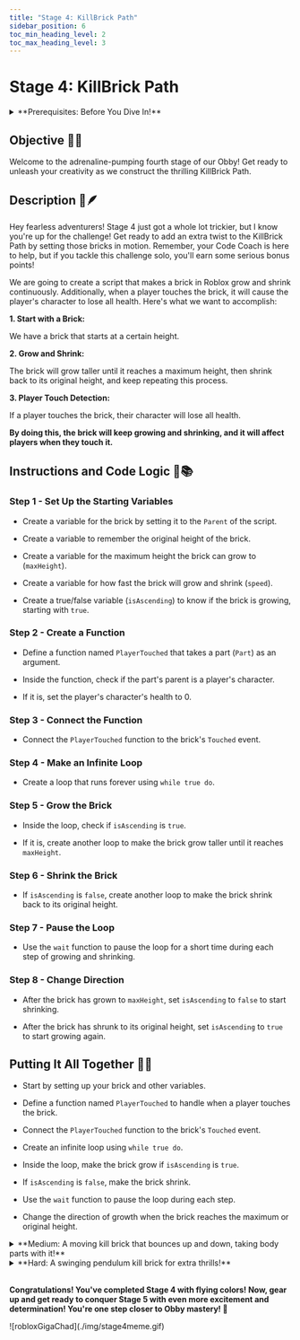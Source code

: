 ```yaml
---
title: "Stage 4: KillBrick Path"
sidebar_position: 6
toc_min_heading_level: 2
toc_max_heading_level: 3
---
```



# Stage 4: KillBrick Path

<details>
    <summary>**Prerequisites: Before You Dive In!**</summary>

    Before you dive into the excitement of Stage 4 and conquer the challenging Killbrick Path, make sure you've conquered these thrilling adventures:

    **1. Intro**

    You've embarked on this coding journey with eagerness and excitement, now get ready to take it up a notch!
    
    **2. Setup**

    You've laid the groundwork for your Obby adventure, ensuring everything is ready for your creative genius to shine.

    **3. Stage 1: Ascending Walls**

    You've scaled heights and overcome obstacles, mastering the basics of obstacle creation. Now, let's push those boundaries even further!

    **4. Stage 2: Sphere Stairs**

    You've navigated through spheres and conquered stairs, showcasing your building skills. Get ready to elevate your game even more!

    **5. Stage 3: Plank Walkway**

    You've walked the plank with finesse, creating a path of adventure. Now, let's gear up for the next challenge and keep the excitement going!

    **You're all set and pumped up to tackle Stage 4 like a true Obby champion! 🚀**
</details>

<div align="center">
  <ReactPlayer controls url={MyVideoUrl}/>
</div>

## Objective 🧐🗿

Welcome to the adrenaline-pumping fourth stage of our Obby! Get ready to unleash your creativity as we construct the thrilling KillBrick Path.

## Description 📖🪶

Hey fearless adventurers! Stage 4 just got a whole lot trickier, but I know you're up for the challenge! Get ready to add an extra twist to the KillBrick Path by setting those bricks in motion. Remember, your Code Coach is here to help, but if you tackle this challenge solo, you'll earn some serious bonus points!

We are going to create a script that makes a brick in Roblox grow and shrink continuously. Additionally, when a player touches the brick, it will cause the player's character to lose all health. Here's what we want to accomplish: 

**1. Start with a Brick:**

We have a brick that starts at a certain height. 

**2. Grow and Shrink:**

The brick will grow taller until it reaches a maximum height, then shrink back to its original height, and keep repeating this process. 

**3. Player Touch Detection:**

If a player touches the brick, their character will lose all health. 

**By doing this, the brick will keep growing and shrinking, and it will affect players when they touch it.** 

## Instructions and Code Logic 📝📚

### Step 1 - Set Up the Starting Variables

- Create a variable for the brick by setting it to the `Parent` of the script. 

- Create a variable to remember the original height of the brick. 

- Create a variable for the maximum height the brick can grow to (`maxHeight`). 

- Create a variable for how fast the brick will grow and shrink (`speed`). 

- Create a true/false variable (`isAscending`) to know if the brick is growing, starting with `true`. 

### Step 2 - Create a Function

- Define a function named `PlayerTouched` that takes a part (`Part`) as an argument. 

- Inside the function, check if the part's parent is a player's character. 

- If it is, set the player's character's health to 0. 

### Step 3 - Connect the Function

- Connect the `PlayerTouched` function to the brick's `Touched` event. 

### Step 4 - Make an Infinite Loop

- Create a loop that runs forever using `while true do`. 

### Step 5 - Grow the Brick

- Inside the loop, check if `isAscending` is `true`. 

- If it is, create another loop to make the brick grow taller until it reaches `maxHeight`. 

### Step 6 - Shrink the Brick

- If `isAscending` is `false`, create another loop to make the brick shrink back to its original height. 

### Step 7 - Pause the Loop

- Use the `wait` function to pause the loop for a short time during each step of growing and shrinking. 

### Step 8 - Change Direction

- After the brick has grown to `maxHeight`, set `isAscending` to `false` to start shrinking. 

- After the brick has shrunk to its original height, set `isAscending` to `true` to start growing again. 

## Putting It All Together 🔧🔩

- Start by setting up your brick and other variables. 

- Define a function named `PlayerTouched` to handle when a player touches the brick. 

- Connect the `PlayerTouched` function to the brick's `Touched` event. 

- Create an infinite loop using `while true do`. 

- Inside the loop, make the brick grow if `isAscending` is `true`. 

- If `isAscending` is `false`, make the brick shrink. 

- Use the `wait` function to pause the loop during each step. 

- Change the direction of growth when the brick reaches the maximum or original height. 

<details>
    <summary>**Medium: A moving kill brick that bounces up and down, taking body parts with it!**</summary>

    <div align='center'>
        <ReactPlayer controls url={MyVideoUrl2}/>
    </div>

    <br  />
    
    **Description 📖🪶** 

    We are going to create a script that makes a brick move up and down continuously and reduce the health of any player who touches it. Here's what we want to accomplish: 

    *1. Move Up and Down:*
    
    The brick will move up to a certain height and then move back down to its original height. 

    *2. Detect Touch:*
    
    If a player touches the brick, their health will be reduced, and the part they touched will be destroyed. 

    *By doing this, the brick will create a dynamic interaction where it moves up and down and affects players who touch it.* 

    <br  />

    **Instructions and Code Logic 📝📚**

    Step 1 - Set Up the Starting Variables

    - Create a variable for the brick by setting it to the `Parent` of the script. 

    - Store the original height of the brick. 

    - Set the maximum height the brick will move up to (`maxHeight`). 

    - Set the speed at which the brick will move (`speed`). 

    - Create a boolean variable (`isAscending`) to control the direction of movement. 

    Step 2 - Create a Function

    - Define a function named `moveUpAndDown`. 

    - Inside the function, create a loop that runs forever using `while true do`. 

    - Inside the loop, check if `isAscending` is true. 

    - If true, create another loop to make the brick grow taller until it reaches `maxHeight`. 

    - If false, create another loop to make the brick shrink back to its original height. 

    - Use the `wait` function to pause the loop for a short time during each step of growing and shrinking. 

    - Define a function named `PlayerTouched` that takes a part (`Part`) as an argument. 

    - Inside the function, get the parent of the touched part (which should be a player's character). 

    - Check if the parent is a player's character. 

    - If it is, reduce the player's health by 10 and destroy the touched part. 

    - Connect the `PlayerTouched` function to the brick's `Touched` event. 

    - Call the `moveUpAndDown` function to start the up and down movement. 

    <br  />

    **Putting It All Together 🔧🔩 **

    - Start by setting up your brick and movement properties. 

    - Define functions to handle the continuous movement and player touch. 

    - Connect the `PlayerTouched` function to the brick's `Touched` event. 

    - Use the `wait` function to pause the loop during each iteration. 

    - Call the `moveUpAndDown` function to start the movement. 
</details>

<details>
    <summary>**Hard: A swinging pendulum kill brick for extra thrills!**</summary>
    
    <div align='center'>
        <ReactPlayer controls url={MyVideoUrl3}/>
    </div>

    <br  />

    **Description 📖🪶** 

    We are going to create a script that makes a brick in Roblox move like a pendulum. Here's what we want to accomplish: 

    *1. Pendulum Motion:*
    
    The brick will swing back and forth like a pendulum. 

    *2. Smooth Movement:*
    
    The motion will be smooth and continuous. 

    *By doing this, the brick will create a realistic pendulum motion effect.* 

    <br  />

    **Instructions and Code Logic 📝📚**

    Step 1 - Set Up the Starting Variables

    - Create a variable for the brick by setting it to the `Parent` of the script. 

    - Store the current position of the brick as the pivot point (`pivotPosition`). 

    - Define the maximum angle from the vertical in degrees (`amplitude`). 

    - Set the speed of the pendulum swing (`speed`). 

    Step 2 - Create a Function 

    - Define a function named `movePendulum`. 

    - Inside the function, record the start time using `tick()`. 

    - Create a loop that runs forever using `while true do`. 

    - Inside the loop, calculate the elapsed time since the start. 

    - Calculate the angle for the pendulum based on the elapsed time using the sine function. 

    - Convert the angle from degrees to radians. 

    - Calculate the new `CFrame` for the brick based on the pivot point and the calculated angle. 

    - Update the brick's `CFrame` to the new calculated `CFrame`. 

    - Use the `wait` function to pause the loop for the next frame. 

    - Call the `movePendulum` function to start the pendulum motion. 

    <br  />

    **Putting It All Together 🔧🔩**

    - Start by setting up your brick and pivot position. 

    - Define the pendulum properties such as amplitude and speed. 

    - Create a function named `movePendulum` to handle the pendulum motion. 

    - Inside the function, calculate the new positions and update the brick's `CFrame` to create the pendulum effect. 

    - Use the `wait` function to pause the loop during each iteration. 

    - Call the `movePendulum` function to start the movement. 
</details>

<br  />

**Congratulations! You've completed Stage 4 with flying colors! Now, gear up and get ready to conquer Stage 5 with even more excitement and determination! You're one step closer to Obby mastery! 🌟**

<div style={{
    margin: '0 auto',
    width: '70%',
    height: 'auto',
}}>
    ![robloxGigaChad](./img/stage4meme.gif)
</div>

<div align='center'>
    <ReactAudioPlayer
        src={audioFile}
        controls
    />
</div>